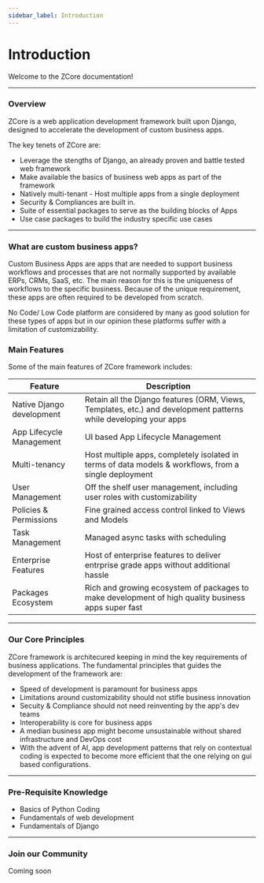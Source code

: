 ```yaml
---
sidebar_label: Introduction
---
```


# Introduction

Welcome to the ZCore documentation!
***

### Overview

ZCore is a web application development framework built upon Django, designed to accelerate the development of custom business apps.


The key tenets of ZCore are:
 - Leverage the stengths of Django, an already proven and battle tested web framework
 - Make available the basics of business web apps as part of the framework
 - Natively multi-tenant - Host multiple apps from a single deployment
 - Security & Compliances are built in. 
 - Suite of essential packages to serve as the building blocks of Apps
 - Use case packages to build the industry specific use cases
***

### What are custom business apps?
<p>
Custom Business Apps are apps that are needed to support business workflows and processes that are not normally supported by available ERPs, CRMs, SaaS, etc. The main reason for this is the uniqueness of workflows to the specific business. Because of the unique requirement, these apps are often required to be developed from scratch.</p>
<p>
No Code/ Low Code platform are considered by many as good solution for these types of apps but in our opinion these platforms suffer with a limitation of customizability.</p>


### Main Features
Some of the main features of ZCore framework includes:

<table>
  <thead>
    <tr>
      <th>Feature</th>
      <th>Description</th>
    </tr>
  </thead>
  <tbody>
    <tr>
      <td>Native Django development</td>
      <td>Retain all the Django features (ORM, Views, Templates, etc.) and development patterns while developing your apps</td>
    </tr>
    <tr>
      <td>App Lifecycle Management</td>
      <td>UI based App Lifecycle Management</td>
    </tr>
    <tr>
      <td>Multi-tenancy</td>
      <td>Host multiple apps, completely isolated in terms of data models & workflows, from a single deployment</td>
    </tr>
    <tr>
      <td>User Management</td>
      <td>Off the shelf user management, including user roles with customizability</td>
    </tr>
    <tr>
      <td>Policies & Permissions</td>
      <td>Fine grained access control linked to Views and Models</td>
    </tr>
    <tr>
      <td>Task Management</td>
      <td>Managed async tasks with scheduling</td>
    </tr>
    <tr>
      <td>Enterprise Features</td>
      <td>Host of enterprise features to deliver entrprise grade apps without additional hassle</td>
    </tr>
    <tr>
      <td>Packages Ecosystem</td>
      <td>Rich and growing ecosystem of packages to make development of high quality business apps super fast</td>
    </tr>
  </tbody>
</table>



***

### Our Core Principles
ZCore framework is architecured keeping in mind the key requirements of business applications. The fundamental principles that guides the development of the framework are:
- Speed of development is paramount for business apps
- Limitations around customizability should not stifle business innovation
- Secuity & Compliance should not need reinventing by the app's dev teams 
- Interoperability is core for business apps
- A median business app might become unsustainable without shared infrastructure and DevOps cost 
- With the advent of AI, app development patterns that rely on contextual coding is expected to become more efficient that the one relying on gui based configurations.

 
***


### Pre-Requisite Knowledge
- Basics of Python Coding
- Fundamentals of web development
- Fundamentals of Django
 
***

### Join our Community
Coming soon
